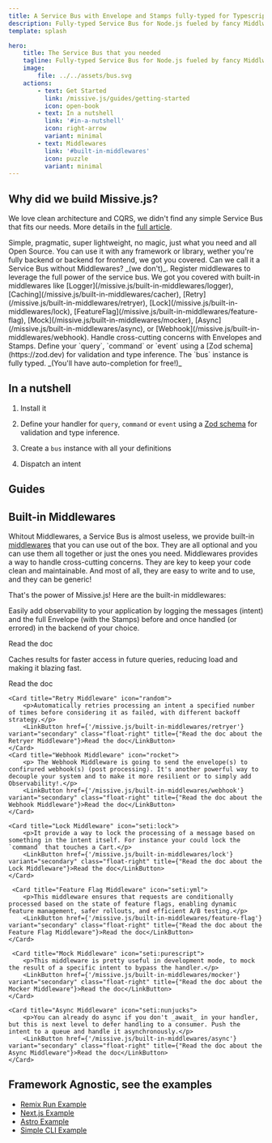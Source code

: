 ```yaml
---
title: A Service Bus with Envelope and Stamps fully-typed for Typescript that you needed
description: Fully-typed Service Bus for Node.js fueled by fancy Middlwares, Envelopes and Stamps.
template: splash

hero:
    title: The Service Bus that you needed
    tagline: Fully-typed Service Bus for Node.js fueled by fancy Middlwares, Envelopes and Stamps.
    image:
        file: ../../assets/bus.svg
    actions:
        - text: Get Started
          link: /missive.js/guides/getting-started
          icon: open-book
        - text: In a nutshell
          link: '#in-a-nutshell'
          icon: right-arrow
          variant: minimal
        - text: Middlewares
          link: '#built-in-middlewares'
          icon: puzzle
          variant: minimal
---
```



## Why did we build Missive.js?

We love clean architecture and CQRS, we didn't find any simple Service Bus that fits our needs. More details in the [full article](/missive.js/why).

<CardGrid stagger>
    <Card title="Easy to use" icon="rocket">
        Simple, pragmatic, super lightweight, no magic, just what you need and all Open Source.
    </Card>
    <Card title="Agnostic" icon="puzzle">
        You can use it with any framework or library, wether you're fully backend or backend for frontend, we got you
        covered.
    </Card>
    <Card title="Middlewares" icon="open-book">
        Can we call it a Service Bus without Middlewares? _(we don't)_. Register middlewares to leverage the full power
        of the service bus.
        We got you covered with built-in middlewares like 
        [Logger](/missive.js/built-in-middlewares/logger), 
        [Caching](/missive.js/built-in-middlewares/cacher), 
        [Retry](/missive.js/built-in-middlewares/retryer), 
        [Lock](/missive.js/built-in-middlewares/lock), 
        [FeatureFlag](/missive.js/built-in-middlewares/feature-flag), 
        [Mock](/missive.js/built-in-middlewares/mocker), 
        [Async](/missive.js/built-in-middlewares/async), 
        or [Webhook](/missive.js/built-in-middlewares/webhook).
    </Card>
    <Card title="Envelopes and Stamps" icon="email">
        Handle cross-cutting concerns with Envelopes and Stamps.
    </Card>
    <Card title="Type-safe" icon="seti:typescript">
        Define your `query`, `command` or `event` using a [Zod schema](https://zod.dev) for validation and type
        inference. The `bus` instance is fully typed. _(You'll have auto-completion for free!)_
    </Card>
</CardGrid>

## In a nutshell

<Steps>

1. Install it

    <Install />

2. Define your handler for `query`, `command` or `event` using a [Zod schema](https://zod.dev) for validation and type inference.

    <CreateHandler />

3. Create a `bus` instance with all your definitions

    <DefineBus />

4. Dispatch an intent

    <Dispatch />

</Steps>

## Guides

<CardGrid>
    <LinkCard
        title="Getting Started"
        href="/missive.js/guides/getting-started"
        description="Create your first handles and buses."
    />
    <LinkCard
        title="Why"
        href="/missive.js/why"
        description="Why you should use a Service Bus in your Backend or Backend For Frontend."
    />
    <LinkCard
        title="Contributing"
        href="/missive.js/contributing"
        description="Help us to make Missive.js even better."
    />
</CardGrid>

## Built-in Middlewares

Whitout Middlewares, a Service Bus is almost useless, we provide built-in [middlewares](/missive.js/guides/middlewares) that you can use out of the box. They are all optional and you can use them all together or just the ones you need.
Middlewares provides a way to handle cross-cutting concerns. They are key to keep your code clean and maintainable.
And most of all, they are easy to write and to use, and they can be generic!

That's the power of Missive.js! Here are the built-in middlewares:

<CardGrid>
    <Card title="Logger Middleware" icon="bars">
        <p>Easily add observability to your application by logging the messages (intent) and the full Envelope (with the Stamps) before and 
        once handled (or errored) in the backend of your choice.</p>
        <LinkButton href={'/missive.js/built-in-middlewares/logger'} variant="secondary" class="float-right" title={"Read the doc about the Logger Middleware"}>Read the doc</LinkButton>
    </Card>
    <Card title="Caching Middleware" icon="approve-check-circle">
        <p>Caches results for faster access in future queries, reducing load and making it blazing fast.</p>
        <LinkButton href={'/missive.js/built-in-middlewares/cacher'} variant="secondary" class="float-right" title={"Read the doc about the Cacher Middleware"}>Read the doc</LinkButton>
    </Card>

    <Card title="Retry Middleware" icon="random">
        <p>Automatically retries processing an intent a specified number of times before considering it as failed, with different backoff strategy.</p>
        <LinkButton href={'/missive.js/built-in-middlewares/retryer'} variant="secondary" class="float-right" title={"Read the doc about the Retryer Middleware"}>Read the doc</LinkButton>
    </Card>
    <Card title="Webhook Middleware" icon="rocket">
        <p> The Webhook Middleware is going to send the envelope(s) to confirured webhook(s) (post processing). It's another powerful way to decouple your system and to make it more resilient or to simply add Observability!.</p>
        <LinkButton href={'/missive.js/built-in-middlewares/webhook'} variant="secondary" class="float-right" title={"Read the doc about the Webhook Middleware"}>Read the doc</LinkButton>
    </Card>

    <Card title="Lock Middleware" icon="seti:lock">
        <p>It provide a way to lock the processing of a message based on something in the intent itself. For instance your could lock the `command` that touches a Cart.</p>
        <LinkButton href={'/missive.js/built-in-middlewares/lock'} variant="secondary" class="float-right" title={"Read the doc about the Lock Middleware"}>Read the doc</LinkButton>
    </Card>

     <Card title="Feature Flag Middleware" icon="seti:yml">
        <p>This middleware ensures that requests are conditionally processed based on the state of feature flags, enabling dynamic feature management, safer rollouts, and efficient A/B testing.</p>
        <LinkButton href={'/missive.js/built-in-middlewares/feature-flag'} variant="secondary" class="float-right" title={"Read the doc about the Feature Flag Middleware"}>Read the doc</LinkButton>
    </Card>

     <Card title="Mock Middleware" icon="seti:purescript">
        <p>This middleware is pretty useful in development mode, to mock the result of a specific intent to bypass the handler.</p>
        <LinkButton href={'/missive.js/built-in-middlewares/mocker'} variant="secondary" class="float-right" title={"Read the doc about the Mocker Middleware"}>Read the doc</LinkButton>
    </Card>

    <Card title="Async Middleware" icon="seti:nunjucks">
        <p>You can already do async if you don't _await_ in your handler, but this is next level to defer handling to a consumer. Push the intent to a queue and handle it asynchronously.</p>
        <LinkButton href={'/missive.js/built-in-middlewares/async'} variant="secondary" class="float-right" title={"Read the doc about the Async Middleware"}>Read the doc</LinkButton>
    </Card>
    
</CardGrid>

## Framework Agnostic, see the examples

<ul class="list-none">
    <li>
        <div class='flex'>
            <Icon name="github" />
            <a href="https://github.com/Missive-js/missive.js/tree/main/examples/remix-run" class="ml-2" target="_blank">Remix Run Example</a>
        </div>
    </li>
    <li>
        <div class='flex'>
            <Icon name="github" />
            <a href="https://github.com/Missive-js/missive.js/tree/main/examples/nextjs" class="ml-2" target="_blank">Next.js Example</a>
        </div>
    </li>
    <li>
        <div class='flex'>
            <Icon name="github" />
            <a href="https://github.com/Missive-js/missive.js/tree/main/examples/astro" class="ml-2" target="_blank">Astro Example</a>
        </div>
    </li>
    <li>
        <div class='flex'>
            <Icon name="github" />
            <a href="https://github.com/Missive-js/missive.js/tree/main/examples/cli" class="ml-2" target="_blank">Simple CLI Example</a>
        </div>
    </li>
</ul>

<CardGrid>
    <LinkButton
        title="Remix Run"
        href="https://github.com/Missive-js/missive.js/tree/main/examples/remix-run"
        variant="minimal"
    />
    <LinkButton
        title="Next.js"
        href="https://github.com/Missive-js/missive.js/tree/main/examples/nextjs"
        variant="minimal"
    />
    <LinkButton
        title="Astro"
        href="https://github.com/Missive-js/missive.js/tree/main/examples/astro"
        variant="minimal"
    />
    <LinkButton
        title="Simple Command Line Script"
        href="https://github.com/Missive-js/missive.js/tree/main/examples/cli"
        variant="minimal"
    />
</CardGrid>
